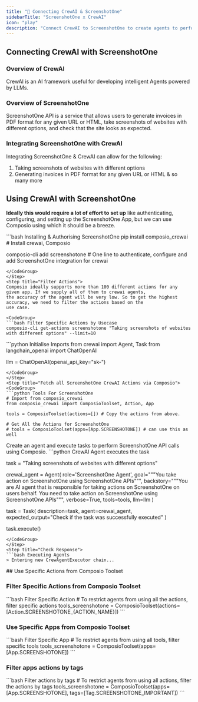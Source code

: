 ```yaml
---
title: "🚀 Connecting CrewAI & ScreenshotOne"
sidebarTitle: "ScreenshotOne x CrewAI"
icon: "play"
description: "Connect CrewAI to ScreenshotOne to create agents to perform tasks using natural language"
---
```


## Connecting CrewAI with ScreenshotOne

### Overview of CrewAI

CrewAI is an AI framework useful for developing intelligent Agents powered by LLMs.

### Overview of ScreenshotOne

ScreenshotOne API is a service that allows users to generate invoices in PDF format for any given URL or HTML, take screenshots of websites with different options, and check that the site looks as expected.

### Integrating ScreenshotOne with CrewAI

Integrating ScreenshotOne & CrewAI can allow for the following:

1. Taking screenshots of websites with different options
2. Generating invoices in PDF format for any given URL or HTML
& so many more

## Using CrewAI with ScreenshotOne

<Steps>
<Step title="Setting Up the Environment">

**Ideally this would require a lot of effort to set up** like authenticating, configuring, and setting up the ScreenshotOne App, but we can use Composio using which it should be a breeze.

<CodeGroup>
```bash Installing & Authorising ScreenshotOne
pip install composio_crewai # Install crewai, Composio 

composio-cli add screenshotone # One line to authenticate, configure and add ScreenshotOne integration for crewai
```
</CodeGroup>
</Step>
<Step title="Filter Actions">
Composio ideally supports more than 100 different actions for any given app. If we supply all of them to crewai agents, 
the accuracy of the agent will be very low. So to get the highest accuracy, we need to filter the actions based on the 
use case.

<CodeGroup>
```bash Filter Specific Actions by Usecase
composio-cli get-actions screenshotone "Taking screenshots of websites with different options" --limit=10
```
</CodeGroup>

</Step>
<Step title="Import Base Packages">

<CodeGroup>
```python Initialise Imports
from crewai import Agent, Task
from langchain_openai import ChatOpenAI

llm = ChatOpenAI(openai_api_key="sk-<OPENAI KEY>")
```
</CodeGroup>
</Step>
<Step title="Fetch all ScreenshotOne CrewAI Actions via Composio">
<CodeGroup>
```python Tools For ScreenshotOne
# Import from composio_crewai
from composio_crewai import ComposioToolset, Action, App

tools = ComposioToolset(actions=[]) # Copy the actions from above. 

# Get All the Actions for ScreenshotOne
# tools = ComposioToolset(apps=[App.SCREENSHOTONE]) # can use this as well
```
</CodeGroup>
</Step>
<Step title="Execute the Agent">
Create an agent and execute tasks to perform ScreenshotOne API calls using Composio. 
<CodeGroup>
```python CrewAI Agent executes the task

task = "Taking screenshots of websites with different options"

crewai_agent = Agent(
    role='ScreenshotOne Agent',
    goal="""You take action on ScreenshotOne using ScreenshotOne APIs""",
    backstory="""You are AI agent that is responsible for taking actions on ScreenshotOne on users behalf. You need to take action on ScreenshotOne using ScreenshotOne APIs""",
    verbose=True,
    tools=tools,
    llm=llm
)

task = Task(
    description=task,
    agent=crewai_agent,
    expected_output="Check if the task was successfully executed"
)

task.execute()
```
</CodeGroup>
</Step>
<Step title="Check Response">
```bash Executing Agents
> Entering new CrewAgentExecutor chain...
```
</Step>
</Steps>
## Use Specific Actions from Composio Toolset

### Filter Specific Actions from Composio Toolset

<CodeGroup>
```bash Filter Specific Action
# To restrict agents from using all the actions, filter specific actions
tools_screenshotone = ComposioToolset(actions=[Action.SCREENSHOTONE_{ACTION_NAME}])
```
</CodeGroup>

### Use Specific Apps from Composio Toolset
<CodeGroup>
```bash Filter Specific App
# To restrict agents from using all tools, filter specific tools
tools_screenshotone = ComposioToolset(apps=[App.SCREENSHOTONE])
```
</CodeGroup>

### Filter apps actions by tags 
<CodeGroup>
```bash Filter actions by tags
# To restrict agents from using all actions, filter the actions by tags
tools_screenshotone = ComposioToolset(apps=[App.SCREENSHOTONE], tags=[Tag.SCREENSHOTONE_IMPORTANT])
```
</CodeGroup>